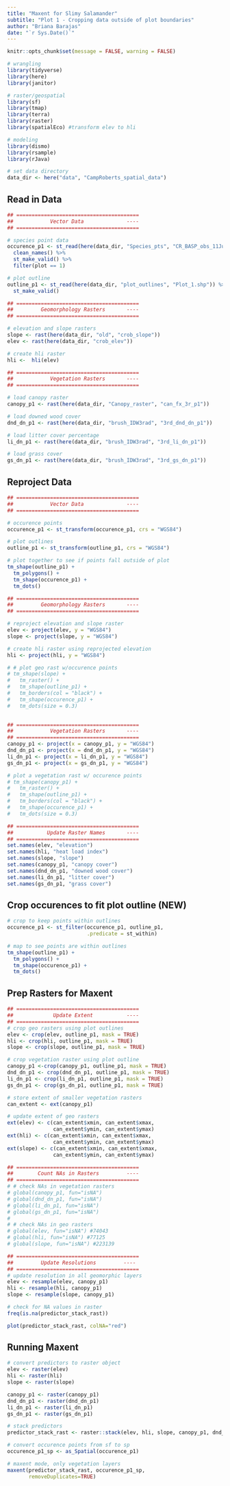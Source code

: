```yaml
---
title: "Maxent for Slimy Salamander"
subtitle: "Plot 1 - Cropping data outside of plot boundaries"
author: "Briana Barajas"
date: "`r Sys.Date()`"
---
```

```r
knitr::opts_chunk$set(message = FALSE, warning = FALSE)
```

```r
# wrangling
library(tidyverse)
library(here)
library(janitor)

# raster/geospatial
library(sf)
library(tmap)
library(terra)
library(raster)
library(spatialEco) #transform elev to hli

# modeling
library(dismo)
library(rsample)
library(rJava)

# set data directory
data_dir <- here("data", "CampRoberts_spatial_data")
```

## Read in Data

```r
## ========================================
##            Vector Data              ----
## ========================================

# species point data
occurence_p1 <- st_read(here(data_dir, "Species_pts", "CR_BASP_obs_11Jul22.shp")) %>% 
  clean_names() %>% 
  st_make_valid() %>% 
  filter(plot == 1)

# plot outline
outline_p1 <- st_read(here(data_dir, "plot_outlines", "Plot_1.shp")) %>% 
  st_make_valid() 

## ========================================
##         Geomorphology Rasters       ----
## ========================================

# elevation and slope rasters
slope <- rast(here(data_dir, "old", "crob_slope"))
elev <- rast(here(data_dir, "crob_elev"))

# create hli raster
hli <-  hli(elev)

## ========================================
##            Vegetation Rasters       ----
## ========================================

# load canopy raster
canopy_p1 <- rast(here(data_dir, "Canopy_raster", "can_fx_3r_p1"))

# load downed wood cover
dnd_dn_p1 <- rast(here(data_dir, "brush_IDW3rad", "3rd_dnd_dn_p1"))

# load litter cover percentage
li_dn_p1 <- rast(here(data_dir, "brush_IDW3rad", "3rd_li_dn_p1"))

# load grass cover
gs_dn_p1 <- rast(here(data_dir, "brush_IDW3rad", "3rd_gs_dn_p1"))

```

## Reproject Data

```r
## ========================================
##            Vector Data              ----
## ========================================

# occurence points
occurence_p1 <- st_transform(occurence_p1, crs = "WGS84") 

# plot outlines
outline_p1 <- st_transform(outline_p1, crs = "WGS84")

# plot together to see if points fall outside of plot
tm_shape(outline_p1) +
  tm_polygons() +
  tm_shape(occurence_p1) +
  tm_dots()

## ========================================
##         Geomorphology Rasters       ----
## ========================================

# reproject elevation and slope raster
elev <- project(elev, y = "WGS84")
slope <- project(slope, y = "WGS84")

# create hli raster using reprojected elevation
hli <- project(hli, y = "WGS84")

# # plot geo rast w/occurence points
# tm_shape(slope) +
#   tm_raster() +
#   tm_shape(outline_p1) +
#   tm_borders(col = "black") +
#   tm_shape(occurence_p1) +
#   tm_dots(size = 0.3)
  

## ========================================
##            Vegetation Rasters       ----
## ========================================
canopy_p1 <- project(x = canopy_p1, y = "WGS84")
dnd_dn_p1 <- project(x = dnd_dn_p1, y = "WGS84")
li_dn_p1 <- project(x = li_dn_p1, y = "WGS84")
gs_dn_p1 <- project(x = gs_dn_p1, y = "WGS84")

# plot a vegetation rast w/ occurence points
# tm_shape(canopy_p1) +
#   tm_raster() +
#   tm_shape(outline_p1) +
#   tm_borders(col = "black") +
#   tm_shape(occurence_p1) +
#   tm_dots(size = 0.3)

## ========================================
##           Update Raster Names       ----
## ========================================
set.names(elev, "elevation")
set.names(hli, "heat load index")
set.names(slope, "slope")
set.names(canopy_p1, "canopy cover")
set.names(dnd_dn_p1, "downed wood cover")
set.names(li_dn_p1, "litter cover")
set.names(gs_dn_p1, "grass cover")
```

## Crop occurences to fit plot outline (NEW)
```r
# crop to keep points within outlines
occurence_p1 <- st_filter(occurence_p1, outline_p1,
                          .predicate = st_within)

# map to see points are within outlines
tm_shape(outline_p1) +
  tm_polygons() +
  tm_shape(occurence_p1) +
  tm_dots()
```


## Prep Rasters for Maxent

```r
## ========================================
##             Update Extent           ----
## ========================================
# crop geo rasters using plot outlines
elev <- crop(elev, outline_p1, mask = TRUE)
hli <- crop(hli, outline_p1, mask = TRUE)
slope <- crop(slope, outline_p1, mask = TRUE)

# crop vegetation raster using plot outline 
canopy_p1 <-crop(canopy_p1, outline_p1, mask = TRUE)
dnd_dn_p1 <- crop(dnd_dn_p1, outline_p1, mask = TRUE)
li_dn_p1 <- crop(li_dn_p1, outline_p1, mask = TRUE)
gs_dn_p1 <- crop(gs_dn_p1, outline_p1, mask = TRUE)

# store extent of smaller vegetation rasters
can_extent <- ext(canopy_p1)

# update extent of geo rasters
ext(elev) <- c(can_extent$xmin, can_extent$xmax,
               can_extent$ymin, can_extent$ymax)
ext(hli) <- c(can_extent$xmin, can_extent$xmax,
               can_extent$ymin, can_extent$ymax)
ext(slope) <- c(can_extent$xmin, can_extent$xmax,
               can_extent$ymin, can_extent$ymax)

## ========================================
##        Count NAs in Rasters         ----
## ========================================
# # check NAs in vegetation rasters
# global(canopy_p1, fun="isNA")
# global(dnd_dn_p1, fun="isNA")
# global(li_dn_p1, fun="isNA")
# global(gs_dn_p1, fun="isNA")
# 
# # check NAs in geo rasters
# global(elev, fun="isNA") #74043
# global(hli, fun="isNA") #77125
# global(slope, fun="isNA") #223139

## ========================================
##         Update Resolutions         ----
## ========================================
# update resolution in all geomorphic layers
elev <- resample(elev, canopy_p1)
hli <- resample(hli, canopy_p1)
slope <- resample(slope, canopy_p1)

```

```r
# check for NA values in raster
freq(is.na(predictor_stack_rast))

plot(predictor_stack_rast, colNA="red")
```

## Running Maxent
```r
# convert predictors to raster object
elev <- raster(elev)
hli <- raster(hli)
slope <- raster(slope)

canopy_p1 <- raster(canopy_p1)
dnd_dn_p1 <- raster(dnd_dn_p1)
li_dn_p1 <- raster(li_dn_p1)
gs_dn_p1 <- raster(gs_dn_p1)

# stack predictors
predictor_stack_rast <- raster::stack(elev, hli, slope, canopy_p1, dnd_dn_p1, li_dn_p1, gs_dn_p1)

# convert occurence points from sf to sp
occurence_p1_sp <- as_Spatial(occurence_p1)

# maxent mode, only vegetation layers
maxent(predictor_stack_rast, occurence_p1_sp,
       removeDuplicates=TRUE)
```




